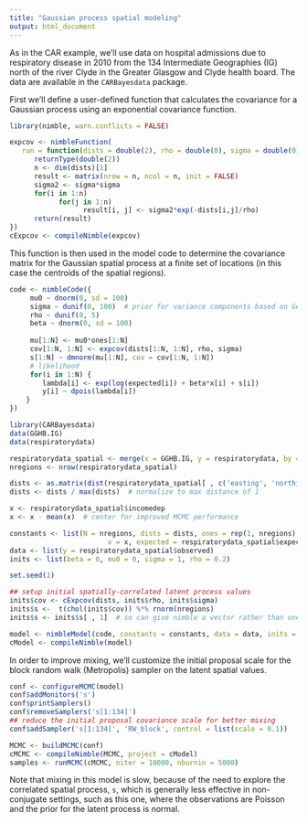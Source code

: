 ```yaml
---
title: "Gaussian process spatial modeling"
output: html_document
---
```


As in the CAR example, we'll use data on hospital admissions due to respiratory disease in 2010 from the 134 Intermediate Geographies (IG) north of the river Clyde in the Greater Glasgow and Clyde health board. The data are available in the `CARBayesdata` package.


First we'll define a user-defined function that calculates the covariance for a Gaussian process using an exponential covariance function.

```r
library(nimble, warn.conflicts = FALSE)

expcov <- nimbleFunction(     
   run = function(dists = double(2), rho = double(0), sigma = double(0)) {
      returnType(double(2))
      n <- dim(dists)[1]
      result <- matrix(nrow = n, ncol = n, init = FALSE)
      sigma2 <- sigma*sigma
      for(i in 1:n)
            for(j in 1:n)
                  result[i, j] <- sigma2*exp(-dists[i,j]/rho)
      return(result)
})
cExpcov <- compileNimble(expcov)
```

This function is then used in the model code to determine the covariance matrix for the Gaussian spatial process at a finite set of locations (in this case the centroids of the spatial regions). 

```r
code <- nimbleCode({
     mu0 ~ dnorm(0, sd = 100)
     sigma ~ dunif(0, 100)  # prior for variance components based on Gelman (2006)
     rho ~ dunif(0, 5)
     beta ~ dnorm(0, sd = 100)
	   
     mu[1:N] <- mu0*ones[1:N]
     cov[1:N, 1:N] <- expcov(dists[1:N, 1:N], rho, sigma)
     s[1:N] ~ dmnorm(mu[1:N], cov = cov[1:N, 1:N])
     # likelihood
     for(i in 1:N) {
        lambda[i] <- exp(log(expected[i]) + beta*x[i] + s[i])
        y[i] ~ dpois(lambda[i])
    }
})

library(CARBayesdata)
data(GGHB.IG)
data(respiratorydata)

respiratorydata_spatial <- merge(x = GGHB.IG, y = respiratorydata, by = "IG", all.x = FALSE)
nregions <- nrow(respiratorydata_spatial)

dists <- as.matrix(dist(respiratorydata_spatial[ , c('easting', 'northing')]))
dists <- dists / max(dists)  # normalize to max distance of 1

x <- respiratorydata_spatial$incomedep
x <- x - mean(x)  # center for improved MCMC performance

constants <- list(N = nregions, dists = dists, ones = rep(1, nregions),
	    	            x = x, expected = respiratorydata_spatial$expected)
data <- list(y = respiratorydata_spatial$observed)
inits <- list(beta = 0, mu0 = 0, sigma = 1, rho = 0.2)

set.seed(1)

## setup initial spatially-correlated latent process values
inits$cov <- cExpcov(dists, inits$rho, inits$sigma)
inits$s <-  t(chol(inits$cov)) %*% rnorm(nregions)
inits$s <- inits$s[ , 1]  # so can give nimble a vector rather than one-column matrix

model <- nimbleModel(code, constants = constants, data = data, inits = inits)
cModel <- compileNimble(model)
```

In order to improve mixing, we'll customize the initial proposal scale for the block random walk (Metropolis)
sampler on the latent spatial values.

```r
conf <- configureMCMC(model)
conf$addMonitors('s')
conf$printSamplers()
conf$removeSamplers('s[1:134]')
## reduce the initial proposal covariance scale for better mixing
conf$addSampler('s[1:134]', 'RW_block', control = list(scale = 0.1))

MCMC <- buildMCMC(conf)
cMCMC <- compileNimble(MCMC, project = cModel)
samples <- runMCMC(cMCMC, niter = 10000, nburnin = 5000)
```

Note that mixing in this model is slow, because of the need to explore the correlated spatial process, `s`,
which is generally less effective in non-conjugate settings, such as this one, where the observations
are Poisson and the prior for the latent process is normal.

